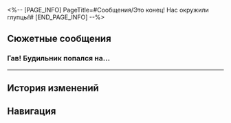 <%-- [PAGE_INFO]
PageTitle=#Сообщения/Это конец! Нас окружили глупцы!#
[END_PAGE_INFO] --%>
{{Сообщение Инфобокс
|id          = 140
|Изображение = НИП Это конец! Нас окружили глупцы! Иконка.png
|Тип         = Группа
|Персонажи   = [[Вини]]; [[Девица]]; [[Командир]]; [[Меланхолик]]; [[Первопроходец]]; [[Шивон]]
|Фракция     = Пенакония
}}

==Сюжетные сообщения==
===Гав! Будильник попался на...===
{{Сообщения
|условие_получения = 
|текст =
:'''Командир:''' Гав! Будильник попался на удочку и решил выпить!
:'''Девица:''' К счастью, я хорошо притворяюсь. А вы чуть всё не испортили.
:'''Командир:''' Я хочу разозлить его! Я не сделал ничего плохого, гав!
:'''Вини:''' Вот-вот! Это лишь кусок железа! Он считает, раз башка больше, то он важнее других? Ну-ну!
:'''Вини:''' В лепёшку его! Раздавим его и будем пинать эту банку!
:'''Шивон:''' (Первопроходец) будет с нами.
:{{Диалог|Предупреждение}} Шивон добавила вас в групповой чат
:'''Командир:''' Помоги нам, новый бармен!
:'''Вини:''' Ха-ха! А потом как поступим? А то у меня руки чешутся!
:'''Девица:''' Может, вставим палочку для смешивания в отверстие под пружину, а потом хорошенько раскрутим?! Мне аж не терпится!
:{Выбор} Тоже {{MC|ж=думала|м=думал}} об этом.
::'''(Первопроходец):''' Давно так {{MC|ж=хотела|м=хотел}} сделать.
:{Выбор} Так и поступим.
::'''(Первопроходец):''' Давно так {{MC|ж=хотела|м=хотел}} сделать.
:'''Девица:''' Ах! Если и позволять кому-то копаться в своей душе, то только вам!
:'''Меланхолик:''' Настало время мести. Ждём, когда откроется занавес...
:'''Шивон:''' Тот напиток на стойке сразу напротив. Я добавила кое-что особенное, поэтому напоить его на несколько часов вообще не проблема.
:'''Шивон:''' Надо проучить это непослушное дитя.
:'''Шивон:''' Помни, что ты находишься в мире его фантазий и можешь встретить препятствия. Действуй по обстоятельствам.
}}
----

==История изменений==
{{История изменений|3.5}}

==Навигация==
{{Сообщения Навбокс}}
